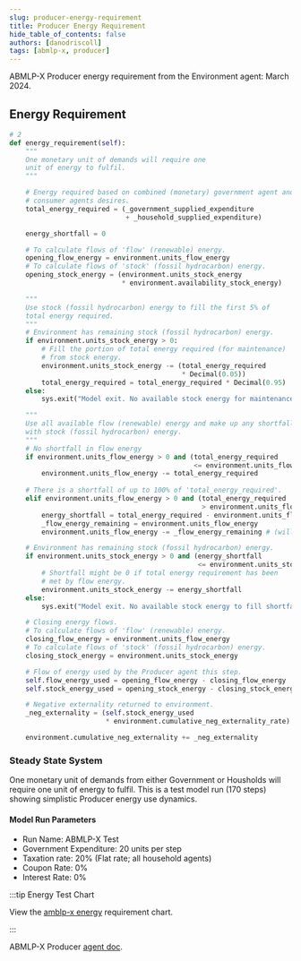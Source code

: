 ```yaml
---
slug: producer-energy-requirement
title: Producer Energy Requirement
hide_table_of_contents: false
authors: [danodriscoll]
tags: [abmlp-x, producer]
---
```


ABMLP-X Producer energy requirement from the Environment agent: March 2024.

<!--truncate-->

## Energy Requirement

```python showLineNumbers title="energy.py"
# 2
def energy_requirement(self):
    """
    One monetary unit of demands will require one
    unit of energy to fulfil.
    """

    # Energy required based on combined (monetary) government agent and
    # consumer agents desires.
    total_energy_required = (_government_supplied_expenditure
                             + _household_supplied_expenditure)

    energy_shortfall = 0

    # To calculate flows of 'flow' (renewable) energy.
    opening_flow_energy = environment.units_flow_energy
    # To calculate flows of 'stock' (fossil hydrocarbon) energy.
    opening_stock_energy = (environment.units_stock_energy
                            * environment.availability_stock_energy)

    """
    Use stock (fossil hydrocarbon) energy to fill the first 5% of
    total energy required.
    """
    # Environment has remaining stock (fossil hydrocarbon) energy.
    if environment.units_stock_energy > 0:
        # Fill the portion of total energy required (for maintenance)
        # from stock energy.
        environment.units_stock_energy -= (total_energy_required
                                           * Decimal(0.05))
        total_energy_required = total_energy_required * Decimal(0.95)
    else:
        sys.exit("Model exit. No available stock energy for maintenance.")

    """
    Use all available flow (renewable) energy and make up any shortfall
    with stock (fossil hydrocarbon) energy.    
    """
    # No shortfall in flow energy
    if environment.units_flow_energy > 0 and (total_energy_required
                                              <= environment.units_flow_energy):
        environment.units_flow_energy -= total_energy_required
    
    # There is a shortfall of up to 100% of 'total_energy_required'.
    elif environment.units_flow_energy > 0 and (total_energy_required
                                                > environment.units_flow_energy):
        energy_shortfall = total_energy_required - environment.units_flow_energy
        _flow_energy_remaining = environment.units_flow_energy
        environment.units_flow_energy -= _flow_energy_remaining # (will be 0).

    # Environment has remaining stock (fossil hydrocarbon) energy.
    if environment.units_stock_energy > 0 and (energy_shortfall 
                                               <= environment.units_stock_energy):
        # Shortfall might be 0 if total energy requirement has been
        # met by flow energy.
        environment.units_stock_energy -= energy_shortfall
    else:
        sys.exit("Model exit. No available stock energy to fill shortfall.")

    # Closing energy flows.
    # To calculate flows of 'flow' (renewable) energy.
    closing_flow_energy = environment.units_flow_energy
    # To calculate flows of 'stock' (fossil hydrocarbon) energy.
    closing_stock_energy = environment.units_stock_energy 

    # Flow of energy used by the Producer agent this step.
    self.flow_energy_used = opening_flow_energy - closing_flow_energy
    self.stock_energy_used = opening_stock_energy - closing_stock_energy

    # Negative externality returned to environment.
    _neg_externality = (self.stock_energy_used
                        * environment.cumulative_neg_externality_rate)

    environment.cumulative_neg_externality += _neg_externality
```

### Steady State System

One monetary unit of demands from either Government or Housholds will require one unit of energy to fulfil. This is a test model run (170 steps) showing simplistic Producer energy use dynamics.

#### Model Run Parameters

- Run Name: ABMLP-X Test
- Government Expenditure: 20 units per step
- Taxation rate: 20% (Flat rate; all household agents)
- Coupon Rate: 0%
- Interest Rate: 0%

:::tip Energy Test Chart

View the [amblp-x energy](https://www.data-reports.net/gilt-edged-studio/abmlp-x-energy-test.html) requirement chart.

:::

ABMLP-X Producer [agent doc](/docs/abmlp-x/agents/producer).
